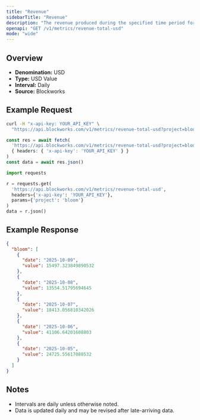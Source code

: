 ```yaml
---
title: "Revenue"
sidebarTitle: "Revenue"
description: "The revenue produced during the specified time period for given project."
openapi: "GET /v1/metrics/revenue-total-usd"
mode: "wide"
---
```


## Overview

- **Denomination:** USD
- **Type:** USD Value
- **Interval:** Daily
- **Source:** Blockworks

## Example Request

<CodeGroup>

```bash cURL
curl -H "x-api-key: YOUR_API_KEY" \
  "https://api.blockworks.com/v1/metrics/revenue-total-usd?project=bloom"
```

```typescript TypeScript
const res = await fetch(
  'https://api.blockworks.com/v1/metrics/revenue-total-usd?project=bloom',
  { headers: { 'x-api-key': 'YOUR_API_KEY' } }
)
const data = await res.json()
```

```python Python
import requests

r = requests.get(
  'https://api.blockworks.com/v1/metrics/revenue-total-usd',
  headers={'x-api-key': 'YOUR_API_KEY'},
  params={'project': 'bloom'}
)
data = r.json()
```

</CodeGroup>

## Example Response

```json
{
  "bloom": [
    {
      "date": "2025-10-09",
      "value": 15497.323849890532
    },
    {
      "date": "2025-10-08",
      "value": 13554.51795694645
    },
    {
      "date": "2025-10-07",
      "value": 18413.056810342026
    },
    {
      "date": "2025-10-06",
      "value": 41106.64201608803
    },
    {
      "date": "2025-10-05",
      "value": 24725.55617088532
    }
  ]
}
```

## Notes
- Intervals are daily unless otherwise noted.
- Data is updated daily and may be revised after late-arriving data.
